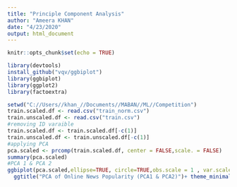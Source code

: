 ---
title: "Principle Component Analysis"
author: "Ameera KHAN"
date: "4/23/2020"
output: html_document
---

```{r setup, include=FALSE}
knitr::opts_chunk$set(echo = TRUE)
```

```{r}
library(devtools)
install_github("vqv/ggbiplot")
library(ggbiplot)
library(ggplot2)
library(factoextra)
```

```{r}
setwd("C://Users//khan_//Documents//MABAN//ML//Competition")
train.scaled.df <- read.csv("train_norm.csv")
train.unscaled.df <- read.csv("train.csv")
#removing ID varaible
train.scaled.df <- train.scaled.df[-c(1)]
train.unscaled.df <- train.unscaled.df[-c(1)]
#applying PCA
pca.scaled <- prcomp(train.scaled.df, center = FALSE,scale. = FALSE)
summary(pca.scaled)
#PCA 1 & PCA 2
ggbiplot(pca.scaled,ellipse=TRUE, circle=TRUE,obs.scale = 1 , var.scale = 1,var.axes=FALSE, alpha=0) +
  ggtitle("PCA of Online News Popularity (PCA1 & PCA2)")+ theme_minimal()+ theme(legend.position ="bottom")
```